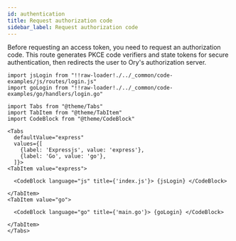 ```yaml
---
id: authentication
title: Request authorization code
sidebar_label: Request authorization code
---
```


Before requesting an access token, you need to request an authorization code. This route generates PKCE code verifiers and state tokens for secure authentication, then redirects the user to Ory's
authorization server.

```mdx-code-block
import jsLogin from "!!raw-loader!./../_common/code-examples/js/routes/login.js"
import goLogin from "!!raw-loader!./../_common/code-examples/go/handlers/login.go"

import Tabs from "@theme/Tabs"
import TabItem from "@theme/TabItem"
import CodeBlock from "@theme/CodeBlock"
```

```mdx-code-block
<Tabs
  defaultValue="express"
  values={[
    {label: 'Expressjs', value: 'express'},
    {label: 'Go', value: 'go'},
  ]}>
<TabItem value="express">
```


```mdx-code-block
  <CodeBlock language="js" title={'index.js'}> {jsLogin} </CodeBlock>
```

```mdx-code-block
</TabItem>
<TabItem value="go">
```


```mdx-code-block
  <CodeBlock language="go" title={'main.go'}> {goLogin} </CodeBlock>
```

```mdx-code-block
</TabItem>
</Tabs>
```
